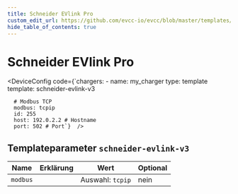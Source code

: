```yaml
---
title: Schneider EVlink Pro
custom_edit_url: https://github.com/evcc-io/evcc/blob/master/templates/definition/charger/schneider-evlink-v3.yaml
hide_table_of_contents: true
---
```



# Schneider EVlink Pro

<DeviceFeatures features="sponsorship" />

<DeviceConfig code={`chargers:
    - name: my_charger
      type: template
      template: schneider-evlink-v3
      
      # Modbus TCP
      modbus: tcpip
      id: 255
      host: 192.0.2.2 # Hostname
      port: 502 # Port`}  />

## Templateparameter `schneider-evlink-v3`

| Name | Erklärung | Wert | Optional |
|-----------|-----------|------|----------|
| `modbus` |  | Auswahl: `tcpip` | nein |

<SponsorshipRequired />

